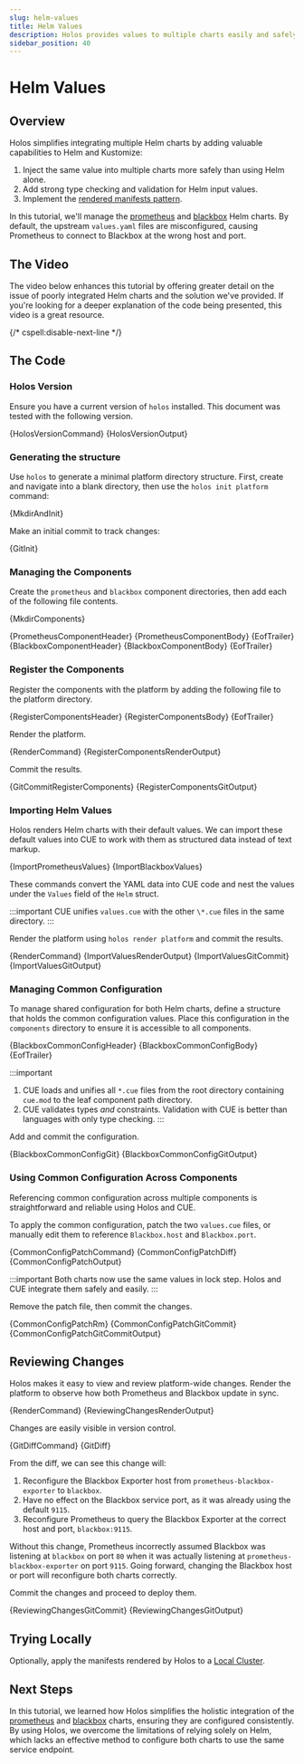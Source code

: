 ```yaml
---
slug: helm-values
title: Helm Values
description: Holos provides values to multiple charts easily and safely.
sidebar_position: 40
---
```



<head>
  <meta property="og:title" content="Helm Values | Holos" />
  <meta property="og:image" content="https://holos.run/img/cards/guides-helm-2.png" />
</head>

# Helm Values

## Overview

Holos simplifies integrating multiple Helm charts by adding valuable
capabilities to Helm and Kustomize:

1. Inject the same value into multiple charts more safely than using Helm alone.
2. Add strong type checking and validation for Helm input values.
3. Implement the [rendered manifests pattern].

In this tutorial, we'll manage the [prometheus] and [blackbox] Helm charts. By
default, the upstream `values.yaml` files are misconfigured, causing Prometheus
to connect to Blackbox at the wrong host and port.

## The Video

The video below enhances this tutorial by offering greater detail on the issue
of poorly integrated Helm charts and the solution we've provided. If you're
looking for a deeper explanation of the code being presented, this video is a great
resource.

{/* cspell:disable-next-line */}
<YouTube id="PSdceGlhHGo"/>

## The Code

### Holos Version

Ensure you have a current version of `holos` installed.  This document was
tested with the following version.


<CodeBlock language="bash">{HolosVersionCommand}</CodeBlock>
<CodeBlock language="txt">{HolosVersionOutput}</CodeBlock>

### Generating the structure

Use `holos` to generate a minimal platform directory structure. First, create
and navigate into a blank directory, then use the `holos init platform` command:


<CodeBlock language="bash">{MkdirAndInit}</CodeBlock>

Make an initial commit to track changes:


<CodeBlock language="bash">{GitInit}</CodeBlock>

### Managing the Components

Create the `prometheus` and `blackbox` component directories, then add each of
the following file contents.



<CodeBlock language="bash">{MkdirComponents}</CodeBlock>

<Tabs groupId="D15A3008-1EFC-4D34-BED1-15BC0C736CC3">
  <TabItem value="prometheus.cue" label="prometheus.cue">
    <CodeBlock language="bash">{PrometheusComponentHeader}</CodeBlock>
    <CodeBlock language="cue" showLineNumbers>{PrometheusComponentBody}</CodeBlock>
    <CodeBlock language="bash">{EofTrailer}</CodeBlock>
  </TabItem>
  <TabItem value="blackbox.cue" label="blackbox.cue">
    <CodeBlock language="bash">{BlackboxComponentHeader}</CodeBlock>
    <CodeBlock language="cue" showLineNumbers>{BlackboxComponentBody}</CodeBlock>
    <CodeBlock language="bash">{EofTrailer}</CodeBlock>
  </TabItem>
</Tabs>

### Register the Components

Register the components with the platform by adding the following file to the platform directory.


<CodeBlock language="bash">{RegisterComponentsHeader}</CodeBlock>
<CodeBlock language="cue" showLineNumbers>{RegisterComponentsBody}</CodeBlock>
<CodeBlock language="bash">{EofTrailer}</CodeBlock>

Render the platform.


<Tabs groupId="33D6BFED-62D8-4A42-A26A-F3121D57C4E5">
  <TabItem value="command" label="Command">
    <CodeBlock language="bash">{RenderCommand}</CodeBlock>
  </TabItem>
  <TabItem value="output" label="Output">
    <CodeBlock language="txt">{RegisterComponentsRenderOutput}</CodeBlock>
  </TabItem>
</Tabs>

Commit the results.


<Tabs groupId="446CC550-A634-45C0-BEC7-992E5C56D4FA">
  <TabItem value="command" label="Command">
    <CodeBlock language="bash">{GitCommitRegisterComponents}</CodeBlock>
  </TabItem>
  <TabItem value="output" label="Output">
    <CodeBlock language="txt">{RegisterComponentsGitOutput}</CodeBlock>
  </TabItem>
</Tabs>

### Importing Helm Values

Holos renders Helm charts with their default values. We can import these default
values into CUE to work with them as structured data instead of text markup.


<CodeBlock language="bash">{ImportPrometheusValues}</CodeBlock>
<CodeBlock language="bash">{ImportBlackboxValues}</CodeBlock>

These commands convert the YAML data into CUE code and nest the values under the
`Values` field of the `Helm` struct.

:::important
CUE unifies `values.cue` with the other `\*.cue` files in the same directory.
:::

Render the platform using `holos render platform` and commit the results.


<Tabs groupId="BDDCD65A-2E9D-4BA6-AAE2-8099494D5E4B">
  <TabItem value="command" label="Command">
    <CodeBlock language="bash">{RenderCommand}</CodeBlock>
  </TabItem>
  <TabItem value="output" label="Output">
    <CodeBlock language="txt">{ImportValuesRenderOutput}</CodeBlock>
  </TabItem>
</Tabs>

<Tabs groupId="1636C619-258E-4D49-8052-F64B588C9177">
  <TabItem value="command" label="Command">
    <CodeBlock language="bash">{ImportValuesGitCommit}</CodeBlock>
  </TabItem>
  <TabItem value="output" label="Output">
    <CodeBlock language="txt">{ImportValuesGitOutput}</CodeBlock>
  </TabItem>
</Tabs>

### Managing Common Configuration

To manage shared configuration for both Helm charts, define a structure that
holds the common configuration values. Place this configuration in the
`components` directory to ensure it is accessible to all components.


<CodeBlock language="bash">{BlackboxCommonConfigHeader}</CodeBlock>
<CodeBlock language="cue" showLineNumbers>{BlackboxCommonConfigBody}</CodeBlock>
<CodeBlock language="bash" showLineNumbers>{EofTrailer}</CodeBlock>

:::important
1. CUE loads and unifies all `*.cue` files from the root directory containing
`cue.mod` to the leaf component path directory.
2. CUE validates types _and_ constraints.  Validation with CUE is better than
languages with only type checking.
:::

Add and commit the configuration.


<Tabs groupId="A738CCE4-F0C6-4CC7-BE1F-2B92F0E86FDC">
  <TabItem value="command" label="Command">
    <CodeBlock language="bash">{BlackboxCommonConfigGit}</CodeBlock>
  </TabItem>
  <TabItem value="output" label="Output">
    <CodeBlock language="bash">{BlackboxCommonConfigGitOutput}</CodeBlock>
  </TabItem>
</Tabs>

### Using Common Configuration Across Components

Referencing common configuration across multiple components is straightforward
and reliable using Holos and CUE.

To apply the common configuration, patch the two `values.cue` files, or manually
edit them to reference `Blackbox.host` and `Blackbox.port`.


<Tabs groupId="5FFCE892-B8D4-4F5B-B2E2-39EC9E9F87A4">
  <TabItem value="command" label="Command">
    <CodeBlock language="bash">{CommonConfigPatchCommand}</CodeBlock>
  </TabItem>
  <TabItem value="patch" label="values.patch">
    <CodeBlock language="diff">{CommonConfigPatchDiff}</CodeBlock>
  </TabItem>
  <TabItem value="output" label="Output">
    <CodeBlock language="txt">{CommonConfigPatchOutput}</CodeBlock>
  </TabItem>
</Tabs>

:::important
Both charts now use the same values in lock step.  Holos and CUE integrate them
safely and easily.
:::

Remove the patch file, then commit the changes.


<Tabs groupId="6498B00E-FADA-4EB2-885C-808F1D22E04D">
  <TabItem value="command" label="Command">
    <CodeBlock language="bash">{CommonConfigPatchRm}</CodeBlock>
    <CodeBlock language="bash">{CommonConfigPatchGitCommit}</CodeBlock>
  </TabItem>
  <TabItem value="output" label="Output">
    <CodeBlock language="txt">{CommonConfigPatchGitCommitOutput}</CodeBlock>
  </TabItem>
</Tabs>

## Reviewing Changes

Holos makes it easy to view and review platform-wide changes. Render the
platform to observe how both Prometheus and Blackbox update in sync.


<Tabs groupId="E7F6D8B1-22FA-4075-9B44-D9F2815FE0D3">
  <TabItem value="command" label="Command">
    <CodeBlock language="bash">{RenderCommand}</CodeBlock>
  </TabItem>
  <TabItem value="output" label="Output">
    <CodeBlock language="txt">{ReviewingChangesRenderOutput}</CodeBlock>
  </TabItem>
</Tabs>

Changes are easily visible in version control.


<Tabs groupId="9789A0EF-24D4-4FB9-978A-3895C2778789">
  <TabItem value="command" label="Command">
    <CodeBlock language="bash">{GitDiffCommand}</CodeBlock>
  </TabItem>
  <TabItem value="output" label="Output">
    <CodeBlock language="diff">{GitDiff}</CodeBlock>
  </TabItem>
</Tabs>

From the diff, we can see this change will:

1. Reconfigure the Blackbox Exporter host from `prometheus-blackbox-exporter` to `blackbox`.
2. Have no effect on the Blackbox service port, as it was already using the default `9115`.
3. Reconfigure Prometheus to query the Blackbox Exporter at the correct host and port, `blackbox:9115`.

Without this change, Prometheus incorrectly assumed Blackbox was listening at
`blackbox` on port `80` when it was actually listening at
`prometheus-blackbox-exporter` on port `9115`. Going forward, changing the
Blackbox host or port will reconfigure both charts correctly.

Commit the changes and proceed to deploy them.


<Tabs groupId="F8C9A98D-DE1E-4EF6-92C1-017A9166F6C7">
  <TabItem value="command" label="Command">
    <CodeBlock language="bash">{ReviewingChangesGitCommit}</CodeBlock>
  </TabItem>
  <TabItem value="output" label="Output">
    <CodeBlock language="txt">{ReviewingChangesGitOutput}</CodeBlock>
  </TabItem>
</Tabs>

## Trying Locally

Optionally, apply the manifests rendered by Holos to a [Local Cluster].

## Next Steps

In this tutorial, we learned how Holos simplifies the holistic integration of
the [prometheus] and [blackbox] charts, ensuring they are configured
consistently. By using Holos, we overcome the limitations of relying solely on
Helm, which lacks an effective method to configure both charts to use the same
service endpoint.

[rendered manifests pattern]: https://akuity.io/blog/the-rendered-manifests-pattern
[prometheus]: https://github.com/prometheus-community/helm-charts/tree/prometheus-25.27.0/charts/prometheus
[blackbox]: https://github.com/prometheus-community/helm-charts/tree/prometheus-blackbox-exporter-9.0.1/charts/prometheus-blackbox-exporter
[httpbin]: https://github.com/mccutchen/go-httpbin/tree/v2.15.0

[Config Schema]: #config-schema

[Technical Overview]: ./overview.mdx
[Local Cluster]: ../topics/local-cluster.mdx
